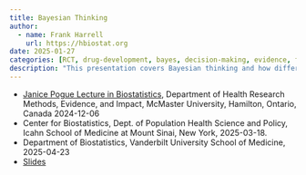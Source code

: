 ```yaml
---
title: Bayesian Thinking
author:
  - name: Frank Harrell
    url: https://hbiostat.org
date: 2025-01-27
categories: [RCT, drug-development, bayes, decision-making, evidence, forward-probability, hypothesis-testing, inference, multiplicity, p-value, posterior, prior, sequential, "2024"]
description: "This presentation covers Bayesian thinking and how different it is from frequentist thinking, with a variety of examples.  Unique advantages of Bayesian thinking are emphasized.  Some of the topics covered are how frequentism gives the illusion of objectivity by switching the question, an example of frequentist vs. Bayesian answers to a simple question, why α is not the probability of an error, several other contrasts between the two approaches, and multiplicity."
---
```


* [Janice Pogue Lecture in Biostatistics](https://www.phri.ca/lectureships/), Department of Health Research Methods, Evidence, and Impact, McMaster University, Hamilton, Ontario, Canada 2024-12-06
* Center for Biostatistics, Dept. of Population Health Science and Policy, Icahn School of Medicine at Mount Sinai, New York, 2025-03-18.
* Department of Biostatistics, Vanderbilt University School of Medicine, 2025-04-23
* [Slides](https://hbiostat.org/talks/bthink.html)
